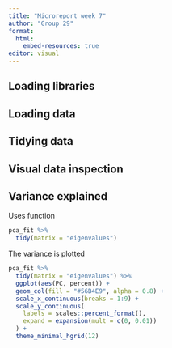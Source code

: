 ```yaml
---
title: "Microreport week 7"
author: "Group 29"
format:
  html:
    embed-resources: true
editor: visual
---
```


## Loading libraries

## Loading data

## Tidying data

## Visual data inspection

## Variance explained

Uses function

```r
pca_fit %>%
  tidy(matrix = "eigenvalues")
```

The variance is plotted

```r
pca_fit %>%
  tidy(matrix = "eigenvalues") %>%
  ggplot(aes(PC, percent)) +
  geom_col(fill = "#56B4E9", alpha = 0.8) +
  scale_x_continuous(breaks = 1:9) +
  scale_y_continuous(
    labels = scales::percent_format(),
    expand = expansion(mult = c(0, 0.01))
  ) +
  theme_minimal_hgrid(12)
```
